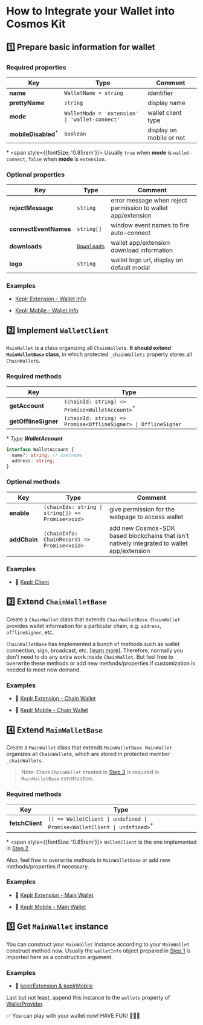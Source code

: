 # How to Integrate your Wallet into Cosmos Kit

## 1️⃣ Prepare basic information for wallet

### Required properties

| Key      | Type | Comment |
| ----------- | ----------- | -- |
| **name**      | `WalletName = string`   | identifier |
| **prettyName**   | `string`   | display name |
| **mode**   | `WalletMode = 'extension' \| 'wallet-connect'`   | wallet client type |
| **mobileDisabled**<sup>*</sup>  | `boolean`   | display on mobile or not |

\* <span style={{fontSize: '0.85rem'}}> Usually `true` when **mode** is `wallet-connect`,  `false` when **mode** is `extension`.</span>

### Optional properties

| Key      | Type | Comment |
| ----------- | ----------- | -- |
| **rejectMessage**      | `string`   | error message when reject permission to wallet app/extension |
| **connectEventNames**   | `string[]`   | window event names to fire auto-connect |
| **downloads**   | [`Downloads`](#) | wallet app/extension download information |
| **logo** | `string`   | wallet logo url, display on default modal |

### Examples

- [Keplr Extension - Wallet Info](https://github.com/cosmology-tech/cosmos-kit/tree/develop/packages/keplr/src/extension/registry.ts)

- [Keplr Mobile - Wallet Info](https://github.com/cosmology-tech/cosmos-kit/tree/develop/packages/keplr/src/wallet-connect/registry.ts)


## 2️⃣ Implement `WalletClient`

`MainWallet` is a class organizing all `ChainWallet`s. **It should extend  `MainWalletBase` class**, in which protected `_chainWallets` property stores all `ChainWallet`s.

### Required methods

| Key      | Type |
| ----------- | ----------- |
| **getAccount**      | `(chainId: string) => Promise<WalletAccount>`<sup>*</sup>   |
| **getOfflineSigner**   | `(chainId: string) => Promise<OfflineSigner> \| OfflineSigner`   |

\* *Type **WalletAccount***

```ts
interface WalletAccount {
  name?: string; // username
  address: string;
}
```

### Optional methods

| Key      | Type | Comment |
| ----------- | ----------- | -- |
| **enable**      | `(chainIds: string \| string[]) => Promise<void>`   | give permission for the webpage to access wallet |
| **addChain**   | `(chainInfo: ChainRecord) => Promise<void>`   | add new Cosmos-SDK based blockchains that isn't natively integrated to wallet app/extension |

### Examples

- 🌵 [Keplr Client](https://github.com/cosmology-tech/cosmos-kit/tree/develop/packages/keplr/src/client.ts)


## 3️⃣ Extend `ChainWalletBase`

Create a `ChainWallet` class that extends  `ChainWalletBase`. `ChainWallet` provides wallet information for a particular chain, e.g. `address`, `offlineSigner`, etc. 

`ChainWalletBase` has implemented a bunch of methods such as wallet connection, sign, broadcast, etc. [[learn more]](#). Therefore, normally you don't need to do any extra work inside `ChainWallet`. But feel free to overwrite these methods or add new methods/properties if customization is needed to meet new demand.

### Examples

- 🌵 [Keplr Extension - Chain Wallet](https://github.com/cosmology-tech/cosmos-kit/tree/develop/packages/keplr/src/extension/chain-wallet.ts)

- 🌵 [Keplr Mobile - Chain Wallet](https://github.com/cosmology-tech/cosmos-kit/tree/develop/packages/keplr/src/wallet-connect/chain-wallet.ts)


## 4️⃣ Extend `MainWalletBase`

Create a `MainWallet` class that extends `MainWalletBase`. `MainWallet` organizes all `ChainWallet`s, which are stored in protected member `_chainWallets`.

> Note: Class `ChainWallet` created in [Step 3](#3️⃣-extend-chainwalletbase) is required in `MainWalletBase` construction.

### Required methods

| Key      | Type |
| ----------- | ----------- |
| **fetchClient**      | `() => WalletClient \| undefined \| Promise<WalletClient \| undefined>`<sup>*</sup>   |

\* <span style={{fontSize: '0.85rem'}}> `WalletClient` is the one implemented in [Step 2](#2️⃣-implement-walletclient).</span>

Also, feel free to overwrite methods in `MainWalletBase` or add new methods/properties if necessary.

### Examples

- 🌵 [Keplr Extension - Main Wallet](https://github.com/cosmology-tech/cosmos-kit/tree/develop/packages/keplr/src/extension/main-wallet.ts)

- 🌵 [Keplr Mobile - Main Wallet](https://github.com/cosmology-tech/cosmos-kit/tree/develop/packages/keplr/src/wallet-connect/main-wallet.ts)


## 5️⃣ Get `MainWallet` instance

You can construct your `MainWallet` Instance according to your `MainWallet` construct method now. Usually the `walletInfo` object prepared in [Step 1](#1️⃣-prepare-basic-information-for-wallet) is imported here as a construction argument.

### Examples

- 🌵 [keplrExtension & keplrMobile](https://github.com/cosmology-tech/cosmos-kit/tree/develop/packages/keplr/src/keplr.ts)

Last but not least, append this instance to the `wallets` property of [WalletProvider](https://docs.cosmoskit.com/get-started#provider).

✅ You can play with your wallet now! HAVE FUN!  👻👻👻
